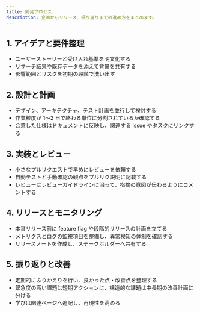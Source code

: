 ```yaml
---
title: 開発プロセス
description: 企画からリリース、振り返りまでの進め方をまとめます。
---
```


## 1. アイデアと要件整理

- ユーザーストーリーと受け入れ基準を明文化する
- リサーチ結果や既存データを添えて背景を共有する
- 影響範囲とリスクを初期の段階で洗い出す

## 2. 設計と計画

- デザイン、アーキテクチャ、テスト計画を並行して検討する
- 作業粒度が 1〜2 日で終わる単位に分割されているか確認する
- 合意した仕様はドキュメントに反映し、関連する Issue やタスクにリンクする

## 3. 実装とレビュー

- 小さなプルリクエストで早めにレビューを依頼する
- 自動テストと手動確認の観点をプルリク説明に記載する
- レビューはレビューガイドラインに沿って、指摘の意図が伝わるようにコメントする

## 4. リリースとモニタリング

- 本番リリース前に feature flag や段階的リリースの計画を立てる
- メトリクスとログの監視項目を整備し、異常検知の体制を確認する
- リリースノートを作成し、ステークホルダーへ共有する

## 5. 振り返りと改善

- 定期的にふりかえりを行い、良かった点・改善点を整理する
- 緊急度の高い課題は短期アクションに、構造的な課題は中長期の改善計画に分ける
- 学びは関連ページへ追記し、再現性を高める
